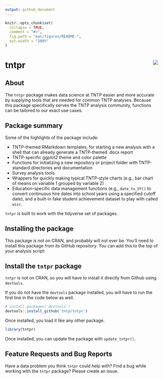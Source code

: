 ```yaml
---
output: github_document
---
```


<!-- README.md is generated from README.Rmd. Please edit that file -->

```r
knitr::opts_chunk$set(
  collapse = TRUE,
  comment = "#>",
  fig.path = "man/figures/README-",
  out.width = "100%"
)
```

<!-- [![Travis-CI Build
Status](https://travis-ci.org/tntp/tntpr.svg?branch=master)](https://travis-ci.org/tntp/tntpr) 

Removed above - doesn't seem to link to anything?-->

# tntpr <img src="man/figures/logo.png" align="right" />

About
-----

The `tntpr` package makes data science at TNTP easier and more accurate
by supplying tools that are needed for common TNTP analyses. Because
this package specifically serves the TNTP analysis community, functions
can be tailored to our exact use cases.

Package summary
---------------

Some of the highlights of the package include:

-   TNTP-themed RMarkdown templates, for starting a new analysis with a
    shell that can already generate a TNTP-themed .docx report
-   TNTP-specific ggplot2 theme and color palette
-   Functions for initializing a new repository or project folder with
    TNTP-standard directories and documentation
-   Survey analysis tools
-   Wrappers for quickly making typical TNTP-style charts (e.g., bar
    chart of means on variable 1 grouped by variable 2)
-   Education-specific data management functions (e.g., `date_to_SY()`
    to convert continuous hire dates into school years using a specified
    cutoff date), and a built-in fake student achievement dataset to
    play with called `wisc`.

`tntpr` is built to work with the tidyverse set of packages.

Installing the package
----------------------

This package is not on CRAN, and probably will not ever be. You’ll need
to install this package from its GitHub repository. You can add this to
the top of your analysis script:

## Install the `tntpr` package

`tntpr` is not on CRAN, so you will have to install it directly from Github using `devtools`.

If you do not have the `devtools` package installed, you will have to run the first line in the code below as well.

```r
# install.packages('devtools')
devtools::install_github('tntp/tntpr')
```

Once installed, you load it like any other package.

```r
library(tntpr)
```

Once installed, you can update the package with `update_tntpr()`. 


Feature Requests and Bug Reports
--------------------------------

Have a data problem you think `tntpr` could help with? Find a bug while
working with the `tntpr` package? Please create an issue.
